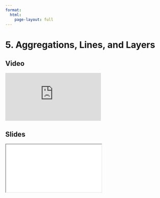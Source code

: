 ```yaml
---
format:
  html:
    page-layout: full
---
```


# 5. Aggregations, Lines, and Layers

::: {.panel-tabset .nav-pills}

## Video

<iframe
    class="video"
    src="https://www.youtube.com/embed/CE54XQ7daSk?start=1592&end=2407"
    title="Module 1 Video - What is Data Visualization"
    frameborder="0"
    allow="accelerometer; autoplay; clipboard-write; encrypted-media; gyroscope; picture-in-picture"
    allowfullscreen
></iframe>

## Slides

<iframe class="slide-deck" src="slides/module1_07.html"></iframe>

:::
